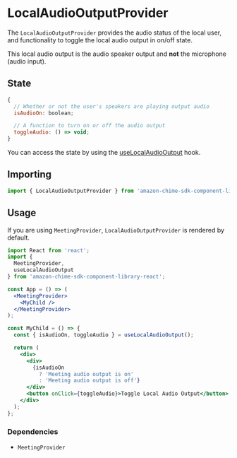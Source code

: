 <Meta title="SDK Providers/LocalAudioOutputProvider" />

# LocalAudioOutputProvider

The `LocalAudioOutputProvider` provides the audio status of the local user, and functionality to toggle the local audio output in on/off state.

This local audio output is the audio speaker output and **not** the microphone (audio input).

## State

```javascript
{
  // Whether or not the user's speakers are playing output audio
  isAudioOn: boolean;

  // A function to turn on or off the audio output
  toggleAudio: () => void;
}
```

You can access the state by using the [useLocalAudioOutput](/docs/sdk-hooks-uselocalaudiooutput--page) hook.

## Importing

```javascript
import { LocalAudioOutputProvider } from 'amazon-chime-sdk-component-library-react';
```

## Usage

If you are using `MeetingProvider`, `LocalAudioOutputProvider` is rendered by default.

```jsx
import React from 'react';
import {
  MeetingProvider,
  useLocalAudioOutput
} from 'amazon-chime-sdk-component-library-react';

const App = () => (
  <MeetingProvider>
    <MyChild />
  </MeetingProvider>
);

const MyChild = () => {
  const { isAudioOn, toggleAudio } = useLocalAudioOutput();

  return (
    <div>
      <div>
        {isAudioOn
          ? 'Meeting audio output is on'
          : 'Meeting audio output is off'}
      </div>
      <button onClick={toggleAudio}>Toggle Local Audio Output</button>
    </div>
  );
};
```

### Dependencies

- `MeetingProvider`
